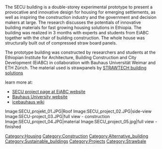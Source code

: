 The SECU building is a double-storey experimental prototype to present a provocative and innovative design for housing for emerging settlements, as well as inspiring the construction industry and the government and decision makers at large. The research discusses the potentials of innovative building materials for fast growing housing solutions in Ethiopia. The building was realized in 3 months with experts and students from EiABC together with the chair of building construction. The whole house was structurally built out of compressed straw board panels.


The prototype building was constructed by researchers and students at the Ethiopian Institute for Architecture, Building Construction and City Development (EiABC) in collaboration with Bauhaus Universität Weimar and ETH Zürich. The material used is strawpanels by [http://www.strawtec.com/english/english_start.html STRAWTECH building solutions]

learn more at: 
*[http://www.eiabc.edu.et/secu-project SECU project page at EiABC website]
*[http://infar.architektur.uni-weimar.de/service/drupal-infar/WelcomeAfrica Bauhaus University website]
*[http://icebauhaus.sudile.com/index.php/Concept_-_Test_-_Realization icebauhaus wiki]

<gallery>
Image:SECU_projekt_01.JPG|Roof
Image:SECU_project_02.JPG|side-view
Image:SECU-project_03.JPG|full view - construction
Image:SECU_project_04.JPG|material
Image:SECU_project_05.jpg|full view - finished
</gallery>

[[Category:Housing]]

[[Category:Construction]]

[[Category:Alternative_building]]

[[Category:Sustainable_buildings]]

[[Category:Projects]]

[[Category:Strawbale]]